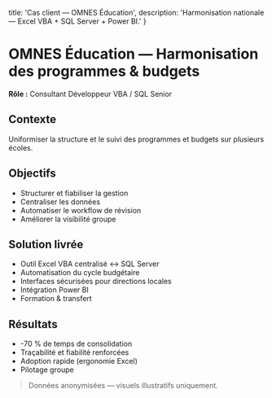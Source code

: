   title: 'Cas client — OMNES Éducation',
  description: 'Harmonisation nationale — Excel VBA + SQL Server + Power BI.'
}
# OMNES Éducation — Harmonisation des programmes & budgets
**Rôle :** Consultant Développeur VBA / SQL Senior
## Contexte
Uniformiser la structure et le suivi des programmes et budgets sur plusieurs écoles.
## Objectifs
- Structurer et fiabiliser la gestion
- Centraliser les données
- Automatiser le workflow de révision
- Améliorer la visibilité groupe
## Solution livrée
- Outil Excel VBA centralisé ↔ SQL Server
- Automatisation du cycle budgétaire
- Interfaces sécurisées pour directions locales
- Intégration Power BI
- Formation & transfert
## Résultats
- -70 % de temps de consolidation
- Traçabilité et fiabilité renforcées
- Adoption rapide (ergonomie Excel)
- Pilotage groupe
> Données anonymisées — visuels illustratifs uniquement.
